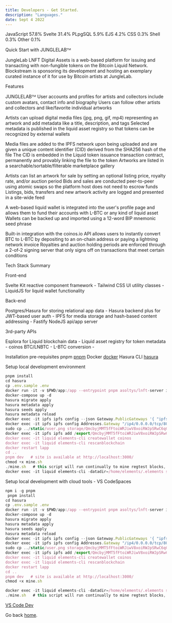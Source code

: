 ```yaml
---
title: Developers - Get Started.
description: "Languages."
date: Sept 4 2022
---
```



JavaScript 57.8%
Svelte 31.4% PLpgSQL 5.9%
EJS 4.2% CSS 0.3%
Shell 0.3% Other 0.1%

Quick Start with JUNGLELABᵀᴹ

JungleLab LNFT Digital Assets is a web-based platform for issuing and transacting with non-fungible tokens on the Bitcoin Liquid Network. 
Blockstream is sponsoring its development and hosting an exemplary curated instance of it for use by Bitcoin artists at JungleLab.

Features

JUNGLELABᵀᴹ 
User accounts and profiles for artists and collectors include custom avatars, contact info and biography
Users can follow other artists and collectors and like/favorite individual artworks

Artists can upload digital media files (jpg, png, gif, mp4) representing an artwork and add metadata like a title, description, and tags
Selected metadata is published in the liquid asset registry so that tokens can be recognized by external wallets

Media files are added to the IPFS network upon being uploaded and are given a unique content identifier (CID) derived from the SHA256 hash of the file
The CID is embedded in the Liquid token issuance transaction contract, permanently and provably linking the file to the token
Artworks are listed in a searchable/sortable/filterable marketplace gallery

Artists can list an artwork for sale by setting an optional listing price, royalty rate, and/or auction period
Bids and sales are conducted peer-to-peer using atomic swaps so the platform host does not need to escrow funds
Listings, bids, transfers and new artwork activity are logged and presented in a site-wide feed

A web-based liquid wallet is integrated into the user's profile page and allows them to fund their accounts with L-BTC or any kind of liquid asset
Wallets can be backed up and imported using a 12-word BIP mnemonic seed phrase

Built-in integration with the coinos.io API allows users to instantly convert BTC to L-BTC by depositing to an on-chain address or paying a lightning network invoice
Royalties and auction holding periods are enforced through a 2-of-2 signing server that only signs off on transactions that meet certain conditions

Tech Stack Summary

Front-end

Svelte Kit reactive component framework -
Tailwind CSS UI utility classes -
LiquidJS for liquid wallet functionality

Back-end

Postgres/Hasura for storing relational app data - 
Hasura backend plus for JWT-based user auth -
IPFS for media storage and hash-based content addressing -
Fastify NodeJS api/app server

3rd-party APIs

Esplora for Liquid blockchain data -
Liquid asset registry for token metadata -
coinos BTC/LNBTC - L-BTC conversion -

Installation pre-requisites
pnpm [pnpm](https://pnpm.io)
Docker [docker](https://www.docker.com)
Hasura CLI [hasura](https://hasura.io)

Setup local development environment

```jsx
pnpm install
cd hasura
cp .env.sample .env
docker run -it -v $PWD/app:/app --entrypoint pnpm asoltys/lnft-server install
docker-compose up -d
hasura migrate apply
hasura metadata apply
hasura seeds apply
hasura metadata reload
docker exec -it ipfs ipfs config --json Gateway.PublicGateways '{ "ipfs": { "Paths": ["/ipfs", "/ipns"], "UseSubdomains": false } }'
docker exec -it ipfs ipfs config Addresses.Gateway "/ip4/0.0.0.0/tcp/8080"
sudo cp ../static/user.png storage/QmcbyjMMT5fFtoiWRJiwV8xoiRWJpSRwC6qCFMqp7EXD4Z
docker exec -it ipfs ipfs add /export/QmcbyjMMT5fFtoiWRJiwV8xoiRWJpSRwC6qCFMqp7EXD4Z
docker exec -it liquid elements-cli createwallet coinos
docker exec -it liquid elements-cli rescanblockchain
docker restart lapp
cd ..
pnpm dev   # site is available at http://localhost:3000/
chmod +x mine.sh
./mine.sh   # this script will run continually to mine regtest blocks, you may want to run it in a separate terminal window or tab
docker exec -it liquid elements-cli -datadir=/home/elements/.elements sendtoaddress <address> 1   # get <address> from http://localhost:3000/wallet
```


Setup local development with cloud tools - VS CodeSpaces 

```jsx
npm i -g pnpm
 pnpm install
cd hasura
cp .env.sample .env
docker run -it -v $PWD/app:/app --entrypoint pnpm asoltys/lnft-server install
docker-compose up -d
hasura migrate apply
hasura metadata apply
hasura seeds apply
hasura metadata reload
docker exec -it ipfs ipfs config --json Gateway.PublicGateways '{ "ipfs": { "Paths": ["/ipfs", "/ipns"], "UseSubdomains": false } }'
docker exec -it ipfs ipfs config Addresses.Gateway "/ip4/0.0.0.0/tcp/8080"
sudo cp ../static/user.png storage/QmcbyjMMT5fFtoiWRJiwV8xoiRWJpSRwC6qCFMqp7EXD4Z
docker exec -it ipfs ipfs add /export/QmcbyjMMT5fFtoiWRJiwV8xoiRWJpSRwC6qCFMqp7EXD4Z
docker exec -it liquid elements-cli createwallet coinos
docker exec -it liquid elements-cli rescanblockchain
docker restart lapp
cd ..
pnpm dev   # site is available at http://localhost:3000/
chmod +x mine.sh

docker exec -it liquid elements-cli -datadir=/home/elements/.elements sendtoaddress <address> 1   # get <address> from http://localhost:3000/wallet
./mine.sh   # this script will run continually to mine regtest blocks, you may want to run it in a separate terminal window or tab"
```
[VS Code Dev](https://vscode.dev/)

Go back [home](/).